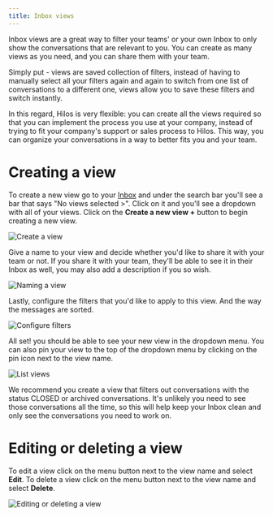 ```yaml
---
title: Inbox views
---
```


Inbox views are a great way to filter your teams' or your own Inbox to only show the conversations that are relevant to you. You can create as many views as you need, and you can share them with your team.

Simply put - views are saved collection of filters, instead of having to manually select all your filters again and again to switch from one list of conversations to a different one, views allow you to save these filters and switch instantly.

In this regard, Hilos is very flexible: you can create all the views required so that you can implement the process you use at your company, instead of trying to fit your company's support or sales process to Hilos. This way, you can organize your conversations in a way to better fits you and your team.

# Creating a view

To create a new view go to your [Inbox](https://app.hilos.io/inbox) and under the search bar you'll see a bar that says "No views selected >". Click on it and you'll see a dropdown with all of your views. Click on the **Create a new view +** button to begin creating a new view.

![Create a view](https://hilos-media.s3.us-east-2.amazonaws.com/documentation/userdocs/using-hilos/reference/inbox/inbox-views/create-a-view.png)

Give a name to your view and decide whether you'd like to share it with your team or not. If you share it with your team, they'll be able to see it in their Inbox as well, you may also add a description if you so wish.

![Naming a view](https://hilos-media.s3.us-east-2.amazonaws.com/documentation/userdocs/using-hilos/reference/inbox/inbox-views/name-your-view.png)

Lastly, configure the filters that you'd like to apply to this view. And the way the messages are sorted.

![Configure filters](https://hilos-media.s3.us-east-2.amazonaws.com/documentation/userdocs/using-hilos/reference/inbox/inbox-views/add-filters.png)

All set! you should be able to see your new view in the dropdown menu. You can also pin your view to the top of the dropdown menu by clicking on the pin icon next to the view name.

![List views](https://hilos-media.s3.us-east-2.amazonaws.com/documentation/userdocs/using-hilos/reference/inbox/inbox-views/list-view.png)

<Tip>
We recommend you create a view that filters out conversations with the status CLOSED or archived conversations. It's unlikely you need to see those conversations all the time, so this will help keep your Inbox clean and only see the conversations you need to work on.
</Tip>

# Editing or deleting a view

To edit a view click on the menu button next to the view name and select **Edit**. To delete a view click on the menu button next to the view name and select **Delete**.

![Editing or deleting a view](https://hilos-media.s3.us-east-2.amazonaws.com/documentation/userdocs/using-hilos/reference/inbox/inbox-views/edit-or-delete-view.png)
